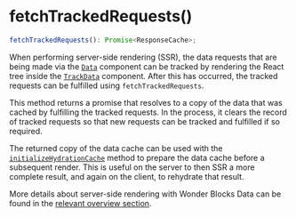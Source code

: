 
<Meta
    title="Packages / Data / Exports / fetchTrackedRequests()"
/>

# fetchTrackedRequests()

```ts
fetchTrackedRequests(): Promise<ResponseCache>;
```

When performing server-side rendering (SSR), the data requests that are being made via the <a href="./?path=/docs/packages-data-exports-data--docs">`Data`</a> component can be tracked by rendering the React tree inside the <a href="./?path=/docs/packages-data-exports-trackdata--docs">`TrackData`</a> component. After this has occurred, the tracked requests can be fulfilled using `fetchTrackedRequests`.

This method returns a promise that resolves to a copy of the data that was cached by fulfilling the tracked requests. In the process, it clears the record of tracked requests so that new requests can be tracked and fulfilled if so required.

The returned copy of the data cache can be used with the <a href="./?path=/docs/packages-data-exports-initializehydrationcache--docs">`initializeHydrationCache`</a> method to prepare the data cache before a subsequent render. This is useful on the server to then SSR a more complete result, and again on the client, to rehydrate that result.

More details about server-side rendering with Wonder Blocks Data can be found in the <a href="./?path=/docs/packages-data-server-side-rendering-and-hydration--docs">relevant overview section</a>.
